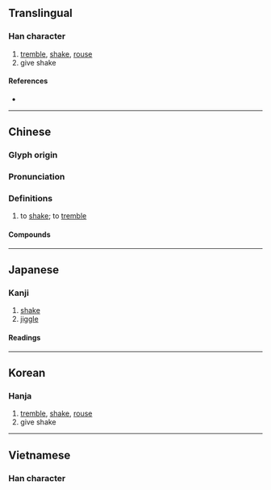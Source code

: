 {{character info/new}}
==Translingual==

===Han character===
{{Han char|rn=64|rad=手|as=04|sn=7|four=54000|canj=QYJ|ids=⿰扌斗}}

# [[tremble]], [[shake]], [[rouse]]
# give shake

====References====
* {{Han ref|kx=0422.010|dkj=11888|dj=0769.010|hdz=31844.020|uh=6296|ud=25238|bh=A7DD|bd=42973}}

----

==Chinese==
{{zh-forms}}

===Glyph origin===
{{Han etym}}

===Pronunciation===
{{zh-pron
|m=dǒu
|ma=Zh-dou.ogg
|c=dau2
|h=pfs=
|md=
|mn=qz:tió/tw:tiō/xm,zz:tó͘
|w=
|mc=y
|oc=y
|cat=
}}

===Definitions===
{{zh-hanzi}}

# to [[shake]]; to [[tremble]]

====Compounds====
{{zh-der|亂抖|半抖音|寒抖抖|戰抖|抖動|抖包|抖搜|抖搜精神|抖摟|抖擻|抖擻精神|抖攬|抖機伶兒|抖氣|抖漏|抖灰|抖然|抖空竹|抖翻|抖腿|抖起來|抖開|抖音|擻抖抖|發抖|精神抖擻|顫抖|顫抖抖|抖S|抖M}}

{{zh-cat|Intermediate}}

----

==Japanese==

===Kanji===
{{ja-kanji|grade=|rs=手04}}

# [[shake]]
# [[jiggle]]

====Readings====
{{ja-readings
|goon=つ
|kanon=とう
|kun=[[あげる]] (ageru), [[ふるう]] (furuu)}}

----

==Korean==

===Hanja===
{{ko-hanja|hangeul=두|eumhun=|rv=du|mr=tu|y=twu}}

# [[tremble]], [[shake]], [[rouse]]
# give shake

----

==Vietnamese==

===Han character===
{{vi-hantu|[[đẩu]], [[kéo]]|rs=手04}}